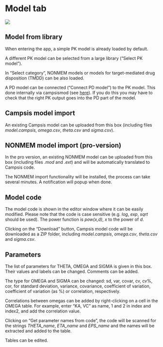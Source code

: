 # Model tab

![](pictures/model_tab2.png)

## Model from library

When entering the app, a simple PK model is already loaded by default.

A different PK model can be selected from a large library ("Select PK model").

In "Select category", NONMEM models or models for target-mediated drug disposition (TMDD) can be also loaded.

A PD model can be connected ("Connect PD model") to the PK model. This done internally via campsismod (see [here](https://calvagone.github.io/campsismod.doc/articles/v06_append_pd_model.html)). If you do this you may have to check that the right PK output goes into the PD part of the model.

## Campsis model import

An existing Campsis model can be uploaded from this box (including files *model.campsis*, *omega.csv*, *theta.csv* and *sigma.csv*).

## NONMEM model import (pro-version)

In the pro version, an existing NONMEM model can be uploaded from this box (including files *.mod* and *.ext*) and will be automatically translated to Campsis code.

The NONMEM import functionality will be installed, the process can take several minutes. A notification will popup when done.

## Model code

The model code is shown in the editor window where it can be easily modified. Please note that the code is case sensitive (e.g. *log*, *exp*, *sqrt* should be used). The power function is *pow(x,d)*, *x* to the power of *d*.

Clicking on the "Download" button, Campsis model code will be downloaded as a ZIP folder, including *model.campsis*, *omega.csv*, *theta.csv* and *sigma.csv*.

## Parameters

The list of parameters for THETA, OMEGA and SIGMA is given in this box. Their values and labels can be changed. Comments can be added.

The type for OMEGA and SIGMA can be changed: sd, var, covar, cv, cv%, cor, for standard deviation, variance, covariance, coefficient of variation, coefficient of variation (as %) or correlation, respectively.

Correlations between omegas can be added by right-clicking on a cell in the OMEGA table. For example, enter "KA, VC" as name, 1 and 2 in index and index2, and add the correlation value.

Clicking on "Get parameter names from code", the code will be scanned for the strings *THETA_name*, *ETA_name* and *EPS_name* and the names will be extracted and added to the table.

Tables can be edited.
